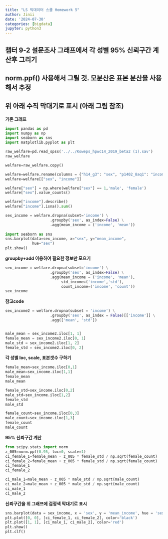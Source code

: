 ```yaml
---
title: "LS 빅데이터 스쿨 Homework 5"
author: Jinii
date: '2024-07-30'
categories: [bigdata]
jupyter: python3
---
```


## 챕터 9-2 설문조사 그래프에서 각 성별 95% 신뢰구간 계산후 그리기
## norm.ppf() 사용해서 그릴 것. 모분산은 표본 분산을 사용해서 추정
## 위 아래 수직 막대기로 표시 (아래 그림 참조)

**기존 그래프**
```python
import pandas as pd
import numpy as np
import seaborn as sns
import matplotlib.pyplot as plt

raw_welfare=pd.read_spss('../../Koweps_hpwc14_2019_beta2 (1).sav')
raw_welfare

welfare=raw_welfare.copy()

welfare=welfare.rename(columns = {"h14_g3": "sex", "p1402_8aq1": "income"})
welfare=welfare[["sex", "income"]]

welfare["sex"] = np.where(welfare["sex"] == 1,'male', 'female')
welfare["sex"].value_counts()

welfare["income"].describe()
welfare["income"].isna().sum()

sex_income = welfare.dropna(subset='income') \
                    .groupby('sex', as_index=False) \
                    .agg(mean_income = ('income', 'mean'))
                    
import seaborn as sns
sns.barplot(data=sex_income, x="sex", y="mean_income",
            hue="sex")
plt.show()

```

**groupby+add 이용하여 필요한 정보만 모으기**
```python
sex_income = welfare.dropna(subset='income') \
                    .groupby('sex', as_index=False) \
                    .agg(mean_income = ('income', 'mean'),
                         std_income=('income','std'),
                         count_income=('income', 'count'))
sex_income

```

**참고code**
```python
sex_income2 = welfare.dropna(subset = 'income') \
                    .groupby('sex', as_index = False)[['income']] \
                    .agg(['mean', 'std'])


male_mean = sex_income2.iloc[1, 1]
female_mean = sex_income2.iloc[0, 1]
male_std = sex_income2.iloc[1, 2]
female_std = sex_income2.iloc[0, 2]

```


**각 성별 loc, scale, 표본갯수 구하기**
```python

female_mean=sex_income.iloc[0,1]
male_mean=sex_income.iloc[1,1]
female_mean
male_mean

female_std=sex_income.iloc[0,2]
male_std=sex_income.iloc[1,2]
female_std
male_std

female_count=sex_income.iloc[0,3]
male_count=sex_income.iloc[1,3]
female_count
male_count

```

**95% 신뢰구간 계산**
```python
from scipy.stats import norm
z_005=norm.ppf(0.95, loc=0, scale=1)
ci_female_1=female_mean - z_005 * female_std / np.sqrt(female_count)
ci_female_2=female_mean + z_005 * female_std / np.sqrt(female_count)
ci_female_1
ci_female_2

ci_male_1=male_mean - z_005 * male_std / np.sqrt(male_count)
ci_male_2=male_mean + z_005 * male_std / np.sqrt(male_count)
ci_male_1
ci_male_2

```

**신뢰구간을 위 그래프에 검정색 막대기로 표시**
```python
sns.barplot(data = sex_income, x = 'sex', y = 'mean_income', hue = 'sex')
plt.plot([0, 0], [ci_female_1, ci_female_2], color='black')
plt.plot([1, 1], [ci_male_1, ci_male_2], color='red')
plt.show()
plt.clf()

```
